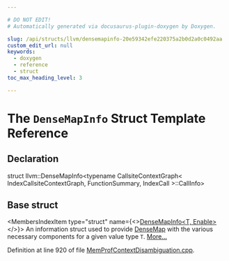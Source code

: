 ```yaml
---

# DO NOT EDIT!
# Automatically generated via docusaurus-plugin-doxygen by Doxygen.

slug: /api/structs/llvm/densemapinfo-20e59342efe220375a2b0d2a0c0492aa
custom_edit_url: null
keywords:
  - doxygen
  - reference
  - struct
toc_max_heading_level: 3

---
```





# The `DenseMapInfo` Struct Template Reference

<DoxygenPage pluginConfig={pluginConfig}>



## Declaration

<CodeBlock>struct llvm::DenseMapInfo&lt;typename CallsiteContextGraph&lt; IndexCallsiteContextGraph, FunctionSummary, IndexCall &gt;::CallInfo&gt;</CodeBlock>

## Base struct

<MembersIndex>

<MembersIndexItem
  type="struct"
  name={<><a href="/docs/api/structs/llvm/densemapinfo">DenseMapInfo&lt;T, Enable&gt;</a></>}>
An information struct used to provide <a href="/docs/api/classes/llvm/densemap">DenseMap</a> with the various necessary components for a given value type <code>T</code>. <a href="/docs/api/structs/llvm/densemapinfo/#details">More...</a>
</MembersIndexItem>

</MembersIndex>


Definition at line 920 of file <a href="/docs/api/files/lib/lib/transforms/lib/transforms/ipo/memprofcontextdisambiguation-cpp">MemProfContextDisambiguation.cpp</a>.

</DoxygenPage>
